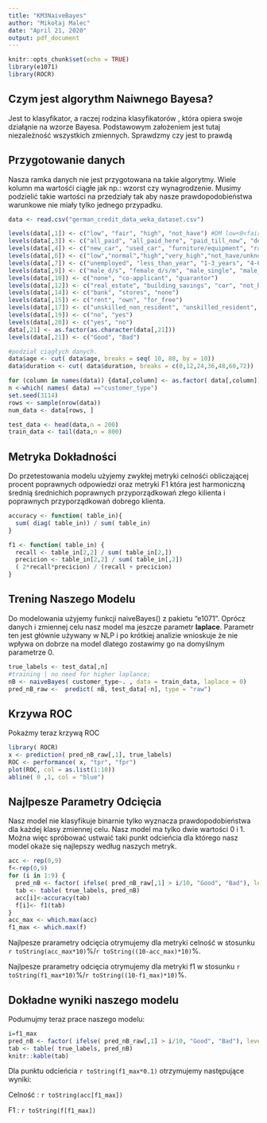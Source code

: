 ```yaml
---
title: "KM3NaiveBayes"
author: "Mikołaj Malec"
date: "April 21, 2020"
output: pdf_document
---
```


```r
knitr::opts_chunk$set(echo = TRUE)
library(e1071)
library(ROCR)
```

## Czym jest algorythm Naiwnego Bayesa?

Jest to klasyfikator, a raczej rodzina klasyfikatorów , która opiera swoje działąnie na wzorze Bayesa.
Podstawowym założeniem jest tutaj niezależność wszystkich zmiennych.
Sprawdzmy czy jest to prawdą

## Przygotowanie danych

Nasza ramka danych nie jest przygotowana na takie algorytmy.
Wiele kolumn ma wartośći ciągłe jak np.: wzorst czy wynagrodzenie.
Musimy podzielić takie wartości na przedziały tak aby nasze prawdopodobieństwa warunkowe nie miały tylko jednego przypadku.


```r
data <- read.csv("german_credit_data_weka_dataset.csv")

levels(data[,1]) <- c("low", "fair", "high", "not_have") #DM low<0<fair<200<high
levels(data[,3]) <- c("all_paid", "all_paid_here", "paid_till_now", "delay", "critical")
levels(data[,4]) <- c("new_car", "used_car", "furniture/equipment", "radio/television", "domestic", "repairs", "education", "retraining", "business", "other") #note: 0 for vacation
levels(data[,6]) <- c("low","normal","high","very_high","not_have/unknown") #DM low<100<normal<500<high<1000<very_high
levels(data[,7]) <- c("unemployed", "less_than_year", "1-3_years", "4-6_yeras","7+_years")
levels(data[,9]) <- c("male_d/s", "female_d/s/m", "male_single", "male_m/w") #d = divorsed, s = seperated, m = married, w = widowed ,#note: 0 female single
levels(data[,10]) <- c("none", "co-applicant", "guarantor")
levels(data[,12]) <- c("real_estate", "building_savings", "car", "not_have/unknown")
levels(data[,14]) <- c("bank", "stores", "none")
levels(data[,15]) <- c("rent", "own", "for_free")
levels(data[,17]) <- c("unskilled_non_resident", "unskilled_resident", "skilled_employee", "highly_qualified_employee*") # also management, self-employed, officer
levels(data[,19]) <- c("no", "yes")
levels(data[,20]) <- c("yes", "no")
data[,21] <- as.factor(as.character(data[,21]))
levels(data[,21]) <- c("Good", "Bad")

#podział ciągłych danych.
data$age <- cut( data$age, breaks = seq( 10, 80, by = 10)) 
data$duration <- cut( data$duration, breaks = c(0,12,24,36,48,60,72))

for (column in names(data)) {data[,column] <- as.factor( data[,column])}
n <-which( names( data) =="customer_type")
set.seed(3114)
rows <- sample(nrow(data))
num_data <- data[rows, ]

test_data <- head(data,n = 200)
train_data <- tail(data,n = 800)
```


## Metryka Dokładności

Do przetestowania modelu użyjemy zwykłej metryki celnośći obliczającej procent poprawnych odpowiedzi oraz metryki F1 która jest harmoniczną średnią średnichich poprawnych przyporządkowań złego kilienta i poprawnych przyporządkowań dobrego klienta.

```r
accuracy <- function( table_in){
  sum( diag( table_in)) / sum( table_in)
}

f1 <- function( table_in) {
  recall <- table_in[2,2] / sum( table_in[2,])
  precicion <- table_in[2,2] / sum( table_in[,2])
  ( 2*recall*precicion) / (recall + precicion)
}
```

## Trening Naszego Modelu

Do modelowania użyjemy funkcji naiveBayes() z pakietu "e1071".
Oprócz danych i zmiennej celu nasz model ma jeszcze parametr **laplace**.
Parametr ten jest głównie używany w NLP i po krótkiej analizie wnioskuje że nie wpływa on dobrze na model dlatego zostawimy go na domyślnym parametrze 0.

```r
true_labels <- test_data[,n]
#training | no need for higher laplance;
nB <- naiveBayes( customer_type~. , data = train_data, laplace = 0)
pred_nB_raw <-  predict( nB, test_data[-n], type = "raw")
```

## Krzywa ROC

Pokażmy teraz krzywą ROC

```r
library( ROCR)
x <- prediction( pred_nB_raw[,1], true_labels)
ROC <- performance( x, "tpr", "fpr")
plot(ROC, col = as.list(1:10))
abline( 0 ,1, col = "blue")
```


## Najlpesze Parametry Odcięcia

Nasz model nie klasyfikuje binarnie tylko wyznacza prawdopodobieństwa dla każdej klasy zmiennej celu.
Nasz model ma tylko dwie wartości 0 i 1.
Można więc spróbować ustwaić taki punkt odcieńcia dla którego nasz model okaże się najlepszy według naszych metryk.

```r
acc <- rep(0,9)
f<-rep(0,9)
for (i in 1:9) {
  pred_nB <- factor( ifelse( pred_nB_raw[,1] > i/10, "Good", "Bad"), levels = c("Good","Bad"))
  tab <- table( true_labels, pred_nB)
  acc[i]<-accuracy(tab)
  f[i]<- f1(tab)
}
acc_max <- which.max(acc)
f1_max <- which.max(f)
```

Najlpesze prarametry odcięcia otrymujemy dla metryki celność w stosunku `r toString(acc_max*10)`%/`r toString((10-acc_max)*10)`%.

Najlpesze prarametry odcięcia otrymujemy dla metryki f1 w stosunku `r toString(f1_max*10)`%/`r toString((10-f1_max)*10)`%.

## Dokładne wyniki naszego modelu

Podumujmy teraz prace naszego modelu:

```r
i=f1_max
pred_nB <- factor( ifelse( pred_nB_raw[,1] > i/10, "Good", "Bad"), levels = c("Good","Bad"))
tab <- table( true_labels, pred_nB)
knitr::kable(tab)
```

Dla punktu odcieńcia `r toString(f1_max*0.1)` otrzymujemy następujące wyniki:

Celność : `r toString(acc[f1_max])`

F1 : `r toString(f[f1_max])`
